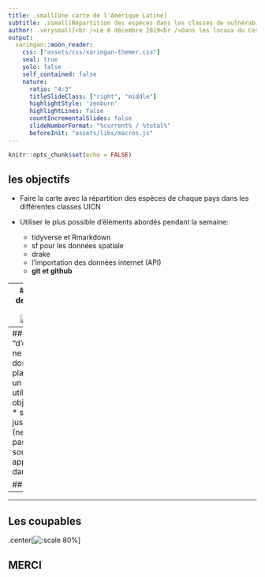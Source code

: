 ```yaml
---
title: .small[Une carte de l'Amérique Latine]
subtitle: .ssmall[Répartition des espèces dans les classes de vulnérabilité]
author: .verysmall[<br />Le 6 décembre 2019<br />Dans les locaux du Cesab à Montpellier]
output:
  xaringan::moon_reader:
    css: ["assets/css/xaringan-themer.css"]
    seal: true
    yolo: false
    self_contained: false
    nature:
      ratio: "4:3"
      titleSlideClass: ["right", "middle"]
      highlightStyle: 'zenburn'
      highlightLines: false
      countIncrementalSlides: false
      slideNumberFormat: "%current% / %total%"
      beforeInit: "assets/libs/macros.js"
---
```


```r
knitr::opts_chunk$set(echo = FALSE)
```

## les objectifs
* Faire la carte avec la répartition des espèces de chaque pays dans les différentes classes UICN  

* Utiliser le plus possible d'éléments abordés pendant la semaine:  
  + tidyverse et Rmarkdown  
  + sf pour les données spatiale
  + drake  
  + l'importation des données internet (API)   
  + **git et github**

---
## le graphique des dépendances
.center[![:scale 100%](output/drake_plot.png)]
  
---
## quelques retours "d'experience"
* git ne commut pas les dossiers vides.  
* le plan de drake est un data.frame, donc utiliser **=** pour objects=fonctions().  
* sourcer charge juste les fonctions (ne les applique pas). Il faut donc sourcer puis appliquer le plan dans le make.r.  

## le plan

---

---

## Les coupables

.center[![:scale 80%](output/merci.png)]

## MERCI
